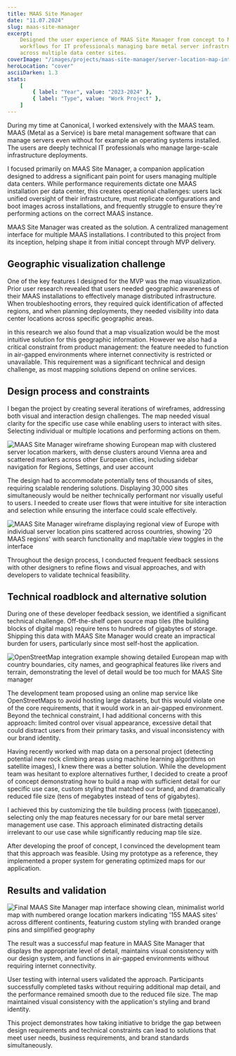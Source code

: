 ```yaml
---
title: MAAS Site Manager
date: "11.07.2024"
slug: maas-site-manager
excerpt:
    Designed the user experience of MAAS Site Manager from concept to MVP. Built
    workflows for IT professionals managing bare metal server infrastructure
    across multiple data center sites.
coverImage: "/images/projects/maas-site-manager/server-location-map-interface.webp"
heroLocation: "cover"
asciiDarken: 1.3
stats:
    [
        { label: "Year", value: "2023-2024" },
        { label: "Type", value: "Work Project" },
    ]
---
```


During my time at Canonical, I worked extensively with the MAAS team. MAAS
(Metal as a Service) is bare metal management software that can manage servers
even without for example an operating systems installed. The users are deeply
technical IT professionals who manage large-scale infrastructure deployments.

I focused primarily on MAAS Site Manager, a companion application designed to
address a significant pain point for users managing multiple data centers. While
performance requirements dictate one MAAS installation per data center, this
creates operational challenges: users lack unified oversight of their
infrastructure, must replicate configurations and boot images across
installations, and frequently struggle to ensure they're performing actions on
the correct MAAS instance.

MAAS Site Manager was created as the solution. A centralized management
interface for multiple MAAS installations. I contributed to this project from
its inception, helping shape it from initial concept through MVP delivery.

## Geographic visualization challenge

One of the key features I designed for the MVP was the map visualization. Prior
user research revealed that users needed geographic awareness of their MAAS
installations to effectively manage distributed infrastructure. When
troubleshooting errors, they required quick identification of affected regions,
and when planning deployments, they needed visibility into data center locations
across specific geographic areas.

in this research we also found that a map visualization would be the most
intuitive solution for this geographic information. However we also had a
critical constraint from product management: the feature needed to function in
air-gapped environments where internet connectivity is restricted or
unavailable. This requirement was a significant technical and design challenge,
as most mapping solutions depend on online services.

## Design process and constraints

I began the project by creating several iterations of wireframes, addressing
both visual and interaction design challenges. The map needed visual clarity for
the specific use case while enabling users to interact with sites. Selecting
individual or multiple locations and performing actions on them.

![MAAS Site Manager wireframe showing European map with clustered server location markers, with dense clusters around Vienna area and scattered markers across other European cities, including sidebar navigation for Regions, Settings, and user account](/images/projects/maas-site-manager/site-manager-wireframe-clustered-markers.webp)

The design had to accommodate potentially tens of thousands of sites, requiring
scalable rendering solutions. Displaying 30,000 sites simultaneously would be
neither technically performant nor visually useful to users. I needed to create
user flows that were intuitive for site interaction and selection while ensuring
the interface could scale effectively.

![MAAS Site Manager wireframe displaying regional view of Europe with individual server location pins scattered across countries, showing '20 MAAS regions' with search functionality and map/table view toggles in the interface](/images/projects/maas-site-manager/site-manager-wireframe-regional-view.webp)

Throughout the design process, I conducted frequent feedback sessions with other
designers to refine flows and visual approaches, and with developers to validate
technical feasibility.

## Technical roadblock and alternative solution

During one of these developer feedback session, we identified a significant
technical challenge. Off-the-shelf open source map tiles (the building blocks of
digital maps) require tens to hundreds of gigabytes of storage. Shipping this
data with MAAS Site Manager would create an impractical burden for users,
particularly since most self-host the application.

![OpenStreetMap integration example showing detailed European map with country boundaries, city names, and geographical features like rivers and terrain, demonstrating the level of detail would be too much for MAAS Site manager](/images/projects/maas-site-manager/openstreetmap-integration.webp)

The development team proposed using an online map service like OpenStreetMaps to
avoid hosting large datasets, but this would violate one of the core
requirements, that it would work in an air-gapped environment. Beyond the
technical constraint, I had additional concerns with this approach: limited
control over visual appearance, excessive detail that could distract users from
their primary tasks, and visual inconsistency with our brand identity.

Having recently worked with map data on a personal project (detecting potential
new rock climbing areas using machine learning algorithms on satellite images),
I knew there was a better solution. While the development team was hesitant to
explore alternatives further, I decided to create a proof of concept
demonstrating how to build a map with sufficient detail for our specific use
case, custom styling that matched our brand, and dramatically reduced file size
(tens of megabytes instead of tens of gigabytes).

I achieved this by customizing the tile building process (with
[tippecanoe](https://github.com/mapbox/tippecanoe)), selecting only the map
features necessary for our bare metal server management use case. This approach
eliminated distracting details irrelevant to our use case while significantly
reducing map tile size.

After developing the proof of concept, I convinced the development team that
this approach was feasible. Using my prototype as a reference, they implemented
a proper system for generating optimized maps for our application.

## Results and validation

![Final MAAS Site Manager map interface showing clean, minimalist world map with numbered orange location markers indicating '155 MAAS sites' across different continents, featuring custom styling with branded orange pins and simplified geography](/images/projects/maas-site-manager/server-location-map-interface.webp)

The result was a successful map feature in MAAS Site Manager that displays the
appropriate level of detail, maintains visual consistency with our design
system, and functions in air-gapped environments without requiring internet
connectivity.

User testing with internal users validated the approach. Participants
successfully completed tasks without requiring additional map detail, and the
performance remained smooth due to the reduced file size. The map maintained
visual consistency with the application's styling and brand identity.

This project demonstrates how taking initiative to bridge the gap between design
requirements and technical constraints can lead to solutions that meet user
needs, business requirements, and brand standards simultaneously.
